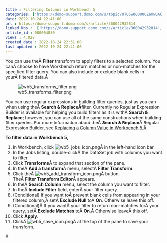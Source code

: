 ```yaml
---
title : Filtering Columns in Workbench 5
categories: ['https://domo-support.domo.com/s/topic/0TO5w000000ZamwGAC']
date: 2022-10-24 22:41:00
url : https://domo-support.domo.com/s/article/360042932814
linked_kbs :  ['https://domo-support.domo.com/s/article/360042932814', 'https://domo-support.domo.com/s/article/360042925494', 'https://domo-support.domo.com/s/knowledge-base', 'https://domo-support.domo.com/s/article/360043429953', 'https://domo-support.domo.com/s/article/360043429933', 'https://domo-support.domo.com/s/article/360043429693', 'https://domo-support.domo.com/s/article/360043437433', 'https://domo-support.domo.com/s/topic/0TO5w000000ZamwGAC', 'https://domo-support.domo.com/s/article/360043429913']
article_id : 000004830
views : 4,028
created_date : 2022-10-24 22:31:00
last updated : 2022-10-24 22:41:00
---
```




You can use theÂ **Filter** transform to apply filters to a selected column. You canÂ choose to have Workbench return matches or non-matches for the specified filter query. You can also include or exclude blank cells in yourÂ filtered data.Â 


![wb5_transforms_filter.png](wb5_transforms_filter.png)


You can use regular expressions in building filter queries, just as you can when using theÂ **Search & ReplaceÂ**filter. Currently no Regular Expression Builder is available for helping you build filters as it is withÂ **Search & Replace**; however, you can use all of the same constructions when building filter queries. For more information about theÂ **Search & Replace**Â Regular Expression Builder, see [Replacing a Column Value in Workbench 5.Â](..\replacing_a_column_value_in_workbench_5\index.md)


**To filter data in Workbench 5,**


1. In Workbench, click ![wb5_jobs_icon.png](wb5_jobs_icon.png)Â in the left-hand icon bar.
2. In the Jobs listing, double-clickÂ the DataSet job with columns you want to filter.
3. Click **Transforms**Â to expand that section of the pane.
4. In theÂ **Add a transform**Â menu, selectÂ **Filter Transform**.
5. Click theÂ ![wb5_add_transform_icon.png](wb5_add_transform_icon.png)Â button.  
 TheÂ **Filter Transform Editor**Â appears.
6. In theÂ **Search Column** menu, select the column you want to filter.
7. In theÂ **Include Filter** field, enterÂ your filter query.
8. (Conditional) If you want toÂ prevent blank cells from appearing in your filtered column,Â setÂ **Exclude Null** toÂ **On**. Otherwise leave this off.
9. (Conditional)Â If you wantÂ your filter to return non-matches forÂ your query, setÂ **Exclude Matches** toÂ **On**.Â Otherwise leaveÂ this off.
10. Click **Apply**.
11. ClickÂ ![wb5_save_icon.png](wb5_save_icon.png)Â at the top of the pane to save your transform.


Â